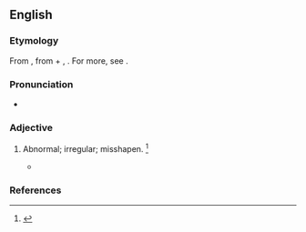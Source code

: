 ==English==

===Etymology===
From {{etyl|la|en}} {{m|la|abnormis}}, from {{m|la|ab-}} + {{m|la|norma||rule}}, {{suffix|en||ous}}. For more, see {{m|en|normal}}.

===Pronunciation===
* {{a|US}} {{IPA|/ˈæbˌnɔɹ.məs/|/əbˈnɔɹ.məs/|lang=en}}

===Adjective===
{{en-adj}}

# {{lb|en|archaic}} Abnormal; irregular; misshapen. {{defdate|First attested in the mid 18<sup>th</sup> century.}}<ref name=SOED>{{R:SOED5|page=6}}</ref>
#* {{quote-journal|passage=A character of a more '''abnormous''' cast than his equally suspected coadjutor.|journal=State Trials}}

===References===
<references/>